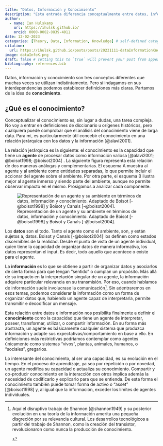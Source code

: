 ```yaml
---
title: "Datos, Información y Conocimiento"
description: "Esta entrada diferencia conceptualmente entre datos, información y conocimiento"
author:
  - name: Ian Hulskamp
    url: https://ihulsk.github.io/
    orcid: 0000-0002-0839-4011
date: 12-02-2023
categories: [Theory, Data, Information, Knowledge] # self-defined categories
citation: 
  url: https://ihulsk.github.io/posts/posts/20231111-dataInformationKnowledge/index.qmd/ 
image: dataInfoK.png
draft: false # setting this to `true` will prevent your post from appearing on your listing page until you're ready!
bibliography: references.bib
---
```


::: justified
Datos, información y conocimiento son tres conceptos diferentes que muchas veces se utilizan indistintamente. Pero si indagamos en sus interdependencias podemos establecer definiciones más claras. Partamos de la idea de **conocimiento**.
:::

## ¿Qué es el conocimiento?

::: justified
Conceptualizar el conocimiento es, sin lugar a dudas, una tarea compleja. No voy a entrar en definiciones de diccionario u orígenes históricos, pero cualquiera puede comprobar que el análisis del conocimiento viene de larga data. Para mi, es particularmente útil concebir el conocimiento en una relación jerárquica con los datos y la información [@alavi2001].

La relación jerárquica es la siguiente: el conocimiento es la capacidad que tiene un **agente** de procesar datos como información valiosa [@alavi2001; @boisot1998; @boisot2004] . La siguiente figura representa esta relación de dos maneras análogas y complementarias. El esquema A muestra al agente y al ambiente como entidades separadas, lo que permite incluir el accionar del agente sobre el ambiente. Por otra parte, el esquema B ilustra mejor al agente inmerso y siendo parte del ambiente, aunque no permite observar impacto en el mismo. Prosigamos a analizar cada componente.
:::

![Representación de un agente y su ambiente en términos de datos, información y conocimiento. Adaptado de Boisot [-@boisot1998] y Boisot y Canals [-@boisot2004].](DataInformationKnowledge.png){fig-align="center"}

::: justified
Los **datos** son el todo. Tanto el agente como el ambiente, son, y están sujetos a, datos. Boisot y Canals [-@boisot2004] los definen como estados discernibles de la realidad. Desde el punto de vista de un agente individual, quien tiene la capacidad de organizar datos de manera informativa, los datos representan el input. Es decir, todo aquello que acontece o existe para el agente.

La **información** es lo que se obtiene a partir de organizar datos y asociarlos de cierta forma para que tengan "sentido" o cumplan un propósito. Más allá de su impacto en la interpretación singular de un agente, la información adquiere particular relevancia en su transmisión. Por eso, cuando hablamos de información suele involucrase la comunicación[^1]. Sin adentraremos en esos temas, podemos considerar la información como un forma de organizar datos que, habiendo un agente capaz de interpretarla, permite transmitir e decodificar un mensaje.

Esta relación entre datos e información nos posibilita finalmente a definir el **conocimiento** como la capacidad que tiene un agente de interpretar, poseer, transformar, utilizar, o compartir información. En su forma más abstracta, un agente es básicamente cualquier sistema que produzca información y adapte sus expectativas/comportamiento en base a ello. En definiciones más restrictivas podríamos contemplar como agentes únicamente como sistemas "vivos", plantas, animales, humanos, o "sociales", gregarios.

Lo interesante del conocimiento, al ser una capacidad, es su evolución en el tiempo. En el proceso de aprendizaje, ya sea por repetición o por novedad, un agente modifica su capacidad o actualiza su conocimiento. Compartir y co-producir conocimiento en la interacción con otros implica además la necesidad de codificarlo y explicarlo para que se entienda. De esta forma el conocimiento también puede tomar forma de activo o "asset" [@boisot1998] y, al igual que la información, exceder los límites de agentes individuales.
:::

[^1]:
    ::: justified
    Aquí el disruptivo trabajo de Shannon [@shannon1949] y su posterior evolución en una teoría de la información amerita una pequeña disgreción por su relevancia cultural. Los desarrollos tecnológicos a partir del trabajo de Shannon, como la creación del transistor, revolucionaron como nunca la producción de conocimiento.
    :::
